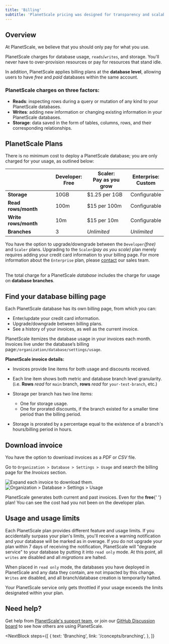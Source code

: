 ```yaml
---
title: 'Billing'
subtitle: 'PlanetScale pricing was designed for transparency and scalability. Our serverless pricing model means only paying for what you use.'
---
```


## Overview

At PlanetScale, we believe that you should only pay for what you use.

PlanetScale charges for database usage, `reads`/`writes`, and storage. You'll never have to over-provision resources or pay for resources that stand idle.

In addition, PlanetScale applies billing plans at the **database level**, allowing users to have _free_ and _paid_ databases within the same account.

### PlanetScale charges on three factors:

- **Reads**: inspecting rows during a query or mutation of any kind to your PlanetScale databases.
- **Writes**: adding new information or changing existing information in your PlanetScale databases.
- **Storage**: data saved in the form of tables, columns, rows, and their corresponding relationships.

## PlanetScale Plans

There is no minimum cost to deploy a PlanetScale database; you are only charged for your usage, as outlined below:

|                      | Developer:<br />Free | Scaler:<br />Pay as you grow | Enterprise: <br />Custom |
| -------------------- | -------------------- | ---------------------------- | ------------------------ |
| **Storage**          | 10GB                 | $1.25 per 1GB                | Configurable             |
| **Read rows/month**  | 100m                 | $15 per 100m                 | Configurable             |
| **Write rows/month** | 10m                  | $15 per 10m                  | Configurable             |
| **Branches**         | 3                    | _Unlimited_                  | _Unlimited_              |

You have the option to upgrade/downgrade between the `Developer`_(free)_ and `Scaler` plans. Upgrading to the `Scaler`_(pay as you scale)_ plan merely requires adding your credit card information to your billing page. For more information about the `Enterprise` plan, please [contact](https://www.planetscale.com/contact) our sales team.

<br />
<InfoBlock type="note">
  The total charge for a PlanetScale <em>database</em> includes the charge for
  usage on <b>database branches</b>.
</InfoBlock>

## Find your database billing page

Each PlanetScale database has its own billing page, from which you can:

- Enter/update your credit card information.
- Upgrade/downgrade between billing plans.
- See a history of your invoices, as well as the current invoice.

PlanetScale itemizes the database usage in your invoices each month. Invoices live under the database’s billing page:`/organization/database/settings/usage`.

**PlanetScale invoice details:**

- Invoices provide line items for both usage and discounts received.

- Each line item shows both metric and database branch level granularity. (i.e. **Rows** _read_ for `main` branch, **rows** _read_ for `your-test-branch`, etc.)

- Storage per branch has two line items:

  - One for storage usage.
  - One for prorated discounts, if the branch existed for a smaller time period than the billing period.

- Storage is prorated by a percentage equal to the existence of a branch's hours/billing period in hours.

## Download invoice

You have the option to download invoices as a _PDF_ or _CSV_ file.

Go to `Organization > Database > Settings > Usage` and search the billing page for the _Invoices_ section.

![Expand each invoice to download them.](/img/docs/monthlyInvoices.png)
![Organization > Database > Settings > Usage](/img/docs/downloadInvoice.png)

<InfoBlock type="note">
  PlanetScale generates both current and past invoices. Even for the <b>free</b>{' '}
  plan! You can see the cost had you not been on the developer plan.
</InfoBlock>

## Usage and usage limits

Each PlanetScale plan provides different feature and usage limits. If you accidentally surpass your plan's limits, you'll receive a warning notification and your database will be marked as in overage. If you do not upgrade your plan within 7 days of receiving the notification, PlanetScale will "degrade service" to your database by putting it into `read only` mode. At this point, all `writes` are disabled and all _migrations_ are halted.

When placed in `read only` mode, the databases you have deployed in PlanetScale and any data they contain, are not impacted by this change. `Writes` are disabled, and all branch/database creation is temporarily halted.

<InfoBlock type="warning">
  Your PlanetScale service only gets throttled if your usage exceeds the limits
  designated within your plan.
</InfoBlock>

## Need help?

Get help from [PlanetScale's support team](https://www.planetscale.com/support), or join our [GitHub Discussion board](https://github.com/planetscale/beta/discussions) to see how others are using PlanetScale.

<NextBlock
  steps={[
    {
      text: 'Branching',
      link: '/concepts/branching',
    },
  ]}
></NextBlock>
